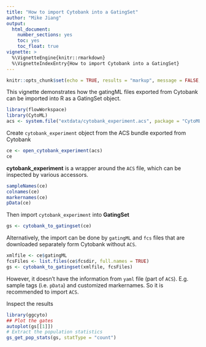 ```yaml
---
title: "How to import Cytobank into a GatingSet"
author: "Mike Jiang"
output: 
  html_document: 
    number_sections: yes
    toc: yes
    toc_float: true
vignette: >    
  %\VignetteEngine{knitr::rmarkdown}
  %\VignetteIndexEntry{How to import Cytobank into a GatingSet}
---
```



```r
knitr::opts_chunk$set(echo = TRUE, results = "markup", message = FALSE, warning = FALSE)
```

This vignette demonstrates how the gatingML files exported from Cytobank can be imported into R as a GatingSet object.

```r
library(flowWorkspace)
library(CytoML)
acs <- system.file("extdata/cytobank_experiment.acs", package = "CytoML")
```

Create `cytobank_experiment` object from the ACS bundle exported from Cytobank
```r
ce <- open_cytobank_experiment(acs)
ce
```

**cytobank_experiment** is a wrapper around the `ACS` file, which can be inspected by various accessors.
```r
sampleNames(ce)
colnames(ce)
markernames(ce)
pData(ce)
```
Then import `cytobank_experiment` into **GatingSet**
```r
gs <- cytobank_to_gatingset(ce)
```

Alternatively, the import can be done by `gatingML` and `fcs` files that are downloaded separately form Cytobank without `ACS`.
```r
xmlfile <- ce$gatingML
fcsFiles <- list.files(ce$fcsdir, full.names = TRUE)
gs <- cytobank_to_gatingset(xmlfile, fcsFiles)
```
However, it doesn't have the information from `yaml` file (part of `ACS`). E.g. sample tags (i.e. `pData`) and customized markernames. So it is recommended to import `ACS`.

Inspect the results
```r
library(ggcyto)
## Plot the gates
autoplot(gs[[1]])
# Extract the population statistics
gs_get_pop_stats(gs, statType = "count")
```


